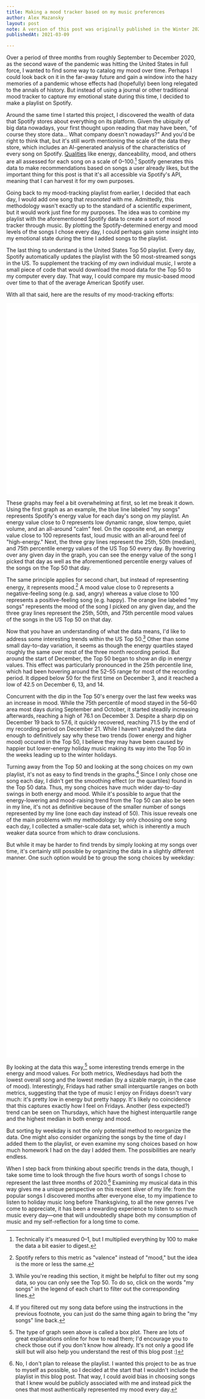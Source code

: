 ```yaml
---
title: Making a mood tracker based on my music preferences
author: Alex Mazansky
layout: post
note: A version of this post was originally published in the Winter 2021 edition of <em>Noteworthy</em>, HCHS's music magazine.
publishedAt: 2021-03-09

---
```


Over a period of three months from roughly September to December 2020, as the second wave of the pandemic was hitting the United States in full force, I wanted to find some way to catalog my mood over time. Perhaps I could look back on it in the far-away future and gain a window into the hazy memories of a pandemic whose effects had (hopefully) been long relegated to the annals of history. But instead of using a journal or other traditional mood tracker to capture my emotional state during this time, I decided to make a playlist on Spotify.

Around the same time I started this project, I discovered the wealth of data that Spotify stores about everything on its platform. Given the ubiquity of big data nowadays, your first thought upon reading that may have been, "of course they store data... What company doesn't nowadays?" And you'd be right to think that, but it's still worth mentioning the scale of the data they store, which includes an AI-generated analysis of the characteristics of every song on Spotify. [Qualities](https://developer.spotify.com/documentation/web-api/reference/#object-audiofeaturesobject) like energy, danceability, mood, and others are all assessed for each song on a scale of 0–100.[^1] Spotify generates this data to make recommendations based on songs a user already likes, but the important thing for this post is that it's all accessible via Spotify's API, meaning that I can harvest it for my own purposes.

Going back to my mood-tracking playlist from earlier, I decided that each day, I would add one song that *resonated* with me. Admittedly, this methodology wasn't exactly up to the standard of a scientific experiment, but it would work just fine for my purposes. The idea was to combine my playlist with the aforementioned Spotify data to create a sort of mood tracker through music. By plotting the Spotify-determined energy and mood levels of the songs I chose every day, I could perhaps gain some insight into my emotional state during the time I added songs to the playlist.

The last thing to understand is the United States Top 50 playlist. Every day, Spotify automatically updates the playlist with the 50 most-streamed songs in the US. To supplement the tracking of my own individual music, I wrote a small piece of code that would download the mood data for the Top 50 to my computer every day. That way, I could compare my music-based mood over time to that of the average American Spotify user.

With all that said, here are the results of my mood-tracking efforts:

<div class="columns is-desktop">
    <div class="column">
        <iframe width="100%" height="500rem" frameborder="0" scrolling="no" src="//plotly.com/~am4z/3.embed?showlink=false"></iframe>
    </div>
    <div class="column">
        <iframe width="100%" height="500rem" frameborder="0" scrolling="no" src="//plotly.com/~am4z/1.embed?showlink=false"></iframe>
    </div>
</div>

These graphs may feel a bit overwhelming at first, so let me break it down. Using the first graph as an example, the blue line labeled "my songs" represents Spotify's energy value for each day's song on my playlist. An energy value close to 0 represents low dynamic range, slow tempo, quiet volume, and an all-around "calm" feel. On the opposite end, an energy value close to 100 represents fast, loud music with an all-around feel of "high-energy." Next, the three gray lines represent the 25th, 50th (median), and 75th percentile energy values of the US Top 50 every day. By hovering over any given day in the graph, you can see the energy value of the song I picked that day as well as the aforementioned percentile energy values of the songs on the Top 50 that day.

The same principle applies for second chart, but instead of representing energy, it represents mood.[^2] A mood value close to 0 represents a negative-feeling song (e.g. sad, angry) whereas a value close to 100 represents a positive-feeling song (e.g. happy). The orange line labeled "my songs" represents the mood of the song I picked on any given day, and the three gray lines represent the 25th, 50th, and 75th percentile mood values of the songs in the US Top 50 on that day.

Now that you have an understanding of what the data means, I'd like to address some interesting trends within the US Top 50.[^3] Other than some small day-to-day variation, it seems as though the energy quartiles stayed roughly the same over most of the three month recording period. But around the start of December, the Top 50 began to show an dip in energy values. This effect was particularly pronounced in the 25th percentile line, which had been hovering around the 52–55 range for most of the recording period. It dipped below 50 for the first time on December 3, and it reached a low of 42.5 on December 6, 13, and 14.

Concurrent with the dip in the Top 50's energy over the last few weeks was an increase in mood. While the 75th percentile of mood stayed in the 56–60 area most days during September and October, it started steadily increasing afterwards, reaching a high of 76.1 on December 3. Despite a sharp dip on December 19 back to 57.6, it quickly recovered, reaching 71.5 by the end of my recording period on December 21. While I haven't analyzed the data enough to definitively say why these two trends (lower energy and higher mood) occured in the Top 50, I believe they may have been caused by happier but lower-energy holiday music making its way into the Top 50 in the weeks leading up to the winter holidays.

Turning away from the Top 50 and looking at the song choices on my own playlist, it's not as easy to find trends in the graphs.[^4] Since I only chose one song each day, I didn't get the smoothing effect (or the quartiles) found in the Top 50 data. Thus, my song choices have much wider day-to-day swings in both energy and mood. While it's possible to argue that the energy-lowering and mood-raising trend from the Top 50 can also be seen in my line, it's not as definitive because of the smaller number of songs represented by my line (one each day instead of 50). This issue reveals one of the main problems with my methodology: by only choosing one song each day, I collected a smaller-scale data set, which is inherently a much weaker data source from which to draw conclusions.

But while it may be harder to find trends by simply looking at my songs over time, it's certainly still possible by organizing the data in a slightly different manner. One such option would be to group the song choices by weekday:

<div class="columns is-desktop">
    <div class="column">
        <iframe width="100%" height="500px" frameborder="0" scrolling="no" src="//plotly.com/~am4z/7.embed?showlink=false"></iframe>
    </div>
    <div class="column">
        <iframe width="100%" height="500px" frameborder="0" scrolling="no" src="//plotly.com/~am4z/5.embed?showlink=false"></iframe>
    </div>
</div>

By looking at the data this way,[^5] some interesting trends emerge in the energy and mood values. For both metrics, Wednesdays had both the lowest overall song and the lowest median (by a sizable margin, in the case of mood). Interestingly, Fridays had rather small interquartile ranges on both metrics, suggesting that the type of music I enjoy on Fridays doesn't vary much: it's pretty low in energy but pretty happy. It's likely no coincidence that this captures exactly how I feel on Fridays. Another (less expected?) trend can be seen on Thursdays, which have the highest interquartile range and the highest median in both energy and mood.

But sorting by weekday is not the only potential method to reorganize the data. One might also consider organizing the songs by the time of day I added them to the playlist, or even examine my song choices based on how much homework I had on the day I added them. The possibilities are nearly endless.

When I step back from thinking about specific trends in the data, though, I take some time to look through the five hours worth of songs I chose to represent the last three months of 2020.[^6] Examining my musical data in this way gives me a unique perspective on this recent sliver of my life: from the popular songs I discovered months after everyone else, to my impatience to listen to holiday music long before Thanksgiving, to all the new genres I've come to appreciate, it has been a rewarding experience to listen to so much music every day—one that will undoubtedly shape both my consumption of music and my self-reflection for a long time to come.

[^1]: Technically it's measured 0–1, but I multiplied everything by 100 to make the data a bit easier to digest.
[^2]: Spotify refers to this metric as "valence" instead of "mood," but the idea is the more or less the same.
[^3]: While you're reading this section, it might be helpful to filter out my song data, so you can only see the Top 50. To do so, click on the words "my songs" in the legend of each chart to filter out the corresponding lines.
[^4]: If you filtered out my song data before using the instructions in the previous footnote, you can just do the same thing again to bring the "my songs" line back.
[^5]: The type of graph seen above is called a box plot. There are lots of great explanations online for how to read them; I'd encourage you to check those out if you don't know how already. It's not only a good life skill but will also help you understand the rest of this blog post :)
[^6]: No, I don't plan to release the playlist. I wanted this project to be as true to myself as possible, so I decided at the start that I wouldn't include the playlist in this blog post. That way, I could avoid bias in choosing songs that I knew would be publicly associated with me and instead pick the ones that most authentically represented my mood every day.
